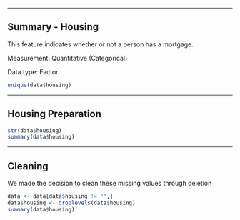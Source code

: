 ------------------------------------------------------------------------

## Summary - Housing

This feature indicates whether or not a person has a mortgage.

Measurement: Quantitative (Categorical)

Data type: Factor

```r
unique(data$housing)

```

------------------------------------------------------------------------

## Housing Preparation 

```r
str(data$housing)
summary(data$housing)

```

------------------------------------------------------------------------

## Cleaning

We made the decision to clean these missing values through deletion

```r
data <- data[data$housing != "",]
data$housing <- droplevels(data$housing)
summary(data$housing)
```
